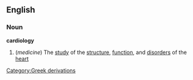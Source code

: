 ==English==
===Noun===
{{wikipedia}}
'''cardiology'''
#(''medicine'') The [[study]] of the [[structure]], [[function]], and [[disorder]]s of the [[heart]]
[[Category:Greek derivations]]